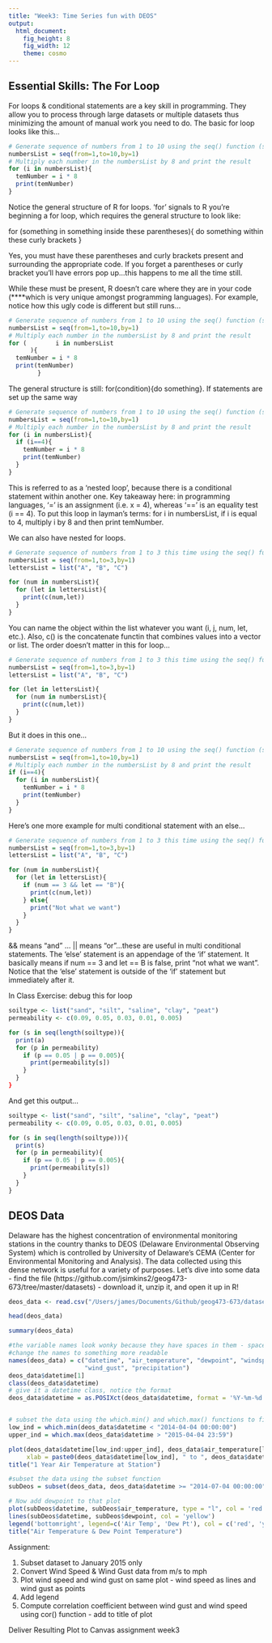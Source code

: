 ```yaml
---
title: "Week3: Time Series fun with DEOS"
output:
  html_document:
    fig_height: 8
    fig_width: 12
    theme: cosmo
---
```


## Essential Skills: The For Loop

For loops & conditional statements are a key skill in programming. They allow you to process through large datasets or multiple datasets thus minimizing the amount of manual work you need to do. The basic for loop looks like this...

```r
# Generate sequence of numbers from 1 to 10 using the seq() function (seq for sequence)
numbersList = seq(from=1,to=10,by=1)
# Multiply each number in the numbersList by 8 and print the result
for (i in numbersList){
  temNumber = i * 8
  print(temNumber)
}
```

Notice the general structure of R for loops. 'for' signals to R you're beginning a for loop, which requires the general structure to look like:

for (something in something inside these parentheses){
  do something within these curly brackets
}

Yes, you must have these parentheses and curly brackets present and surrounding the appropriate code. If you forget a parentheses or curly bracket you'll have errors pop up...this happens to me all the time still. 

While these must be present, R doesn't care where they are in your code (****which is very unique amongst programming languages). For example, notice how this ugly code is different but still runs...

```r
# Generate sequence of numbers from 1 to 10 using the seq() function (seq for sequence)
numbersList = seq(from=1,to=10,by=1)
# Multiply each number in the numbersList by 8 and print the result
for (        i in numbersList       
      ){
  temNumber = i * 8
  print(temNumber)
        }
```


The general structure is still: for(condition){do something}. If statements are set up the same way

```r
# Generate sequence of numbers from 1 to 10 using the seq() function (seq for sequence)
numbersList = seq(from=1,to=10,by=1)
# Multiply each number in the numbersList by 8 and print the result
for (i in numbersList){
  if (i==4){
    temNumber = i * 8
    print(temNumber)
  }
}
```

This is referred to as a 'nested loop', because there is a conditional statement within another one. Key takeaway here: in programming languages, '=' is an assignment (i.e. x = 4), whereas '==' is an equality test (i == 4). To put this loop in layman's terms: for i in numbersList, if i is equal to 4, multiply i by 8 and then print temNumber. 

We can also have nested for loops. 

```r
# Generate sequence of numbers from 1 to 3 this time using the seq() function (seq for sequence)
numbersList = seq(from=1,to=3,by=1)
lettersList = list("A", "B", "C")

for (num in numbersList){
  for (let in lettersList){
    print(c(num,let))
  }
}
```

You can name the object within the list whatever you want (i, j, num, let, etc.). Also, c() is the concatenate functin that combines values into a vector or list. The order doesn't matter in this for loop...

```r
# Generate sequence of numbers from 1 to 3 this time using the seq() function (seq for sequence)
numbersList = seq(from=1,to=3,by=1)
lettersList = list("A", "B", "C")

for (let in lettersList){
  for (num in numbersList){
    print(c(num,let))
  }
}
```

But it does in this one...

```r
# Generate sequence of numbers from 1 to 10 using the seq() function (seq for sequence)
numbersList = seq(from=1,to=10,by=1)
# Multiply each number in the numbersList by 8 and print the result
if (i==4){
  for (i in numbersList){
    temNumber = i * 8
    print(temNumber)
  }
}
```

Here's one more example for multi conditional statement with an else...

```r
# Generate sequence of numbers from 1 to 3 this time using the seq() function (seq for sequence)
numbersList = seq(from=1,to=3,by=1)
lettersList = list("A", "B", "C")

for (num in numbersList){
  for (let in lettersList){
    if (num == 3 && let == "B"){
      print(c(num,let))
    } else{
      print("Not what we want")
    }
  }
}
```

&& means "and" ... || means "or"...these are useful in multi conditional statements. The 'else' statement is an appendage of the 'if' statement. It basically means if num == 3 and let == B is false, print "not what we want". Notice that the 'else' statement is outside of the 'if' statement but immediately after it. 


In Class Exercise: debug this for loop

```r
soiltype <- list("sand", "silt", "saline", "clay", "peat")
permeability <- c(0.09, 0.05, 0.03, 0.01, 0.005)

for (s in seq(length(soiltype)){
  print(a)
  for (p in permeability)
    if (p == 0.05 | p == 0.005){
      print(permeability[s])
    }
  }
}
```

And get this output...
```r
soiltype <- list("sand", "silt", "saline", "clay", "peat")
permeability <- c(0.09, 0.05, 0.03, 0.01, 0.005)

for (s in seq(length(soiltype))){
  print(s)
  for (p in permeability){
    if (p == 0.05 | p == 0.005){
      print(permeability[s])
    }
  }
}
```
## DEOS Data

Delaware has the highest concentration of environmental monitoring stations in the country thanks to DEOS (Delaware Environmental Observing System) which is controlled by University of Delaware's CEMA (Center for Environmental Monitoring and Analysis). The data collected using this dense network is useful for a variety of purposes. Let's dive into some data - find the file (https://github.com/jsimkins2/geog473-673/tree/master/datasets) - download it, unzip it, and open it up in R! 

``` r
deos_data <- read.csv("/Users/james/Documents/Github/geog473-673/datasets/DEOS.csv", header = TRUE, skip=0, stringsAsFactors = FALSE)

head(deos_data)

summary(deos_data)

#the variable names look wonky because they have spaces in them - spaces in variable names is a big no-no
#change the names to something more readable
names(deos_data) = c("datetime", "air_temperature", "dewpoint", "windspeed", "winddirection", "pressure", "solar_radiation",
                     "wind_gust", "precipitation")
deos_data$datetime[1]
class(deos_data$datetime)
# give it a datetime class, notice the format
deos_data$datetime = as.POSIXct(deos_data$datetime, format = '%Y-%m-%d %H:%M')


# subset the data using the which.min() and which.max() functions to find our indices
low_ind = which.min(deos_data$datetime < "2014-04-04 00:00:00")
upper_ind = which.max(deos_data$datetime > "2015-04-04 23:59")

plot(deos_data$datetime[low_ind:upper_ind], deos_data$air_temperature[low_ind:upper_ind], type = "l", col = 'red', 
     xlab = paste0(deos_data$datetime[low_ind], " to ", deos_data$datetime[upper_ind]), ylab = "Celsius")
title("1 Year Air Temperature at Station")

#subset the data using the subset function 
subDeos = subset(deos_data, deos_data$datetime >= "2014-07-04 00:00:00" & deos_data$datetime <= "2014-07-11 23:59:00")

# Now add dewpoint to that plot
plot(subDeos$datetime, subDeos$air_temperature, type = "l", col = 'red', xlab = paste0(subDeos$datetime[1], " to ", subDeos$datetime[length(subDeos$datetime)]), ylab = "Celsius", ylim = c(5,40))
lines(subDeos$datetime, subDeos$dewpoint, col = 'yellow')
legend('bottomright', legend=c('Air Temp', 'Dew Pt'), col = c('red', 'yellow'), lty = c(1, 1))
title("Air Temperature & Dew Point Temperature")

```


Assignment:

1. Subset dataset to January 2015 only
2. Convert Wind Speed & Wind Gust data from m/s to mph
3. Plot wind speed and wind gust on same plot - wind speed as lines and wind gust as points
4. Add legend
5. Compute correlation coefficient between wind gust and wind speed using cor() function - add to title of plot

Deliver Resulting Plot to Canvas assignment week3
